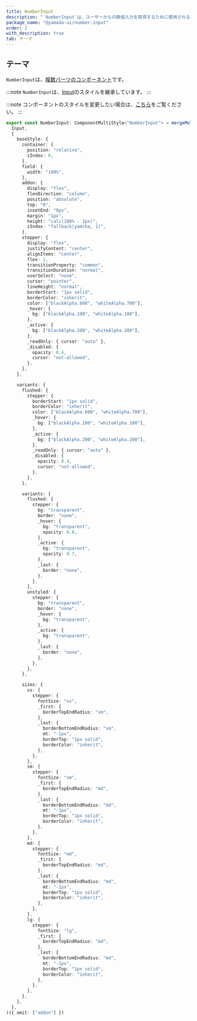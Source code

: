 ```yaml
---
title: NumberInput
description: "`NumberInput`は、ユーザーからの数値入力を取得するために使用されるコンポーネントです。"
package_name: "@yamada-ui/number-input"
order: 2
with_description: true
tab: テーマ
---
```


## テーマ

`NumberInput`は、[複数パーツのコンポーネント](/styled-system/theming/component-styles#複数パーツのコンポーネント)です。

:::note
`NumberInput`は、[Input](/components/forms/input)のスタイルを継承しています。
:::

:::note
コンポーネントのスタイルを変更したい場合は、[こちら](/styled-system/theming/customize-theme#コンポーネントのスタイルを変更する)をご覧ください。
:::

```ts
export const NumberInput: ComponentMultiStyle<"NumberInput"> = mergeMultiStyle(
  Input,
  {
    baseStyle: {
      container: {
        position: "relative",
        zIndex: 0,
      },
      field: {
        width: "100%",
      },
      addon: {
        display: "flex",
        flexDirection: "column",
        position: "absolute",
        top: "0",
        insetEnd: "0px",
        margin: "1px",
        height: "calc(100% - 2px)",
        zIndex: "fallback(yamcha, 1)",
      },
      stepper: {
        display: "flex",
        justifyContent: "center",
        alignItems: "center",
        flex: 1,
        transitionProperty: "common",
        transitionDuration: "normal",
        userSelect: "none",
        cursor: "pointer",
        lineHeight: "normal",
        borderStart: "1px solid",
        borderColor: "inherit",
        color: ["blackAlpha.600", "whiteAlpha.700"],
        _hover: {
          bg: ["blackAlpha.100", "whiteAlpha.100"],
        },
        _active: {
          bg: ["blackAlpha.200", "whiteAlpha.200"],
        },
        _readOnly: { cursor: "auto" },
        _disabled: {
          opacity: 0.4,
          cursor: "not-allowed",
        },
      },
    },

    variants: {
      flushed: {
        stepper: {
          borderStart: "1px solid",
          borderColor: "inherit",
          color: ["blackAlpha.600", "whiteAlpha.700"],
          _hover: {
            bg: ["blackAlpha.100", "whiteAlpha.100"],
          },
          _active: {
            bg: ["blackAlpha.200", "whiteAlpha.200"],
          },
          _readOnly: { cursor: "auto" },
          _disabled: {
            opacity: 0.4,
            cursor: "not-allowed",
          },
        },
      },

      variants: {
        flushed: {
          stepper: {
            bg: "transparent",
            border: "none",
            _hover: {
              bg: "transparent",
              opacity: 0.8,
            },
            _active: {
              bg: "transparent",
              opacity: 0.7,
            },
            _last: {
              border: "none",
            },
          },
        },
        unstyled: {
          stepper: {
            bg: "transparent",
            border: "none",
            _hover: {
              bg: "transparent",
            },
            _active: {
              bg: "transparent",
            },
            _last: {
              border: "none",
            },
          },
        },
      },

      sizes: {
        xs: {
          stepper: {
            fontSize: "xs",
            _first: {
              borderTopEndRadius: "sm",
            },
            _last: {
              borderBottomEndRadius: "sm",
              mt: "-1px",
              borderTop: "1px solid",
              borderColor: "inherit",
            },
          },
        },
        sm: {
          stepper: {
            fontSize: "sm",
            _first: {
              borderTopEndRadius: "md",
            },
            _last: {
              borderBottomEndRadius: "md",
              mt: "-1px",
              borderTop: "1px solid",
              borderColor: "inherit",
            },
          },
        },
        md: {
          stepper: {
            fontSize: "md",
            _first: {
              borderTopEndRadius: "md",
            },
            _last: {
              borderBottomEndRadius: "md",
              mt: "-1px",
              borderTop: "1px solid",
              borderColor: "inherit",
            },
          },
        },
        lg: {
          stepper: {
            fontSize: "lg",
            _first: {
              borderTopEndRadius: "md",
            },
            _last: {
              borderBottomEndRadius: "md",
              mt: "-1px",
              borderTop: "1px solid",
              borderColor: "inherit",
            },
          },
        },
      },
    },
  },
)({ omit: ["addon"] })
```
